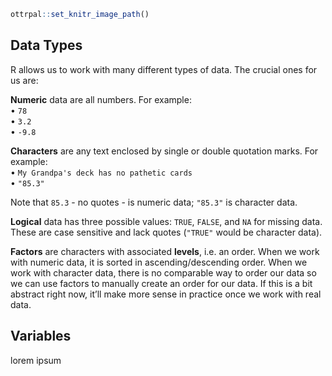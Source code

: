 ```r
ottrpal::set_knitr_image_path()
```

## Data Types

R allows us to work with many different types of data. The crucial ones for us are: 

**Numeric** data are all numbers. For example:\
 • `78`\
 •  `3.2`\
 • `-9.8`
 
**Characters** are any text enclosed by single or double quotation marks. For example:\
• `My Grandpa's deck has no pathetic cards`\
• `"85.3"`

Note that `85.3` - no quotes - is numeric data; `"85.3"` is character data.

**Logical** data has three possible values: `TRUE`, `FALSE`, and `NA` for missing data. These are case sensitive and lack quotes (`"TRUE"` would be character data).

**Factors** are characters with associated **levels**, i.e. an order. When we work with numeric data, it is sorted in ascending/descending order. When we work with character data, there is no comparable way to order our data so we can use factors to manually create an order for our data. If this is a bit abstract right now, it'll make more sense in practice once we work with real data.

## Variables

lorem ipsum